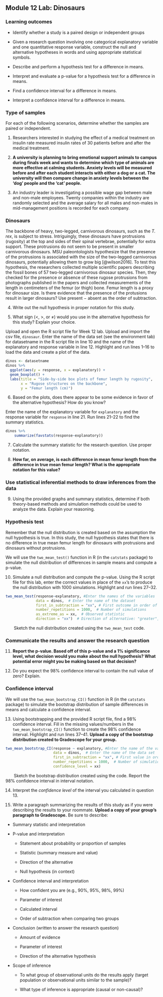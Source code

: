 ## Module 12 Lab: Dinosaurs

\setstretch{1}


### Learning outcomes

* Identify whether a study is a paired design or independent groups

* Given a research question involving one categorical explanatory variable and one quantitative response variable, construct the null and alternative hypotheses
  in words and using appropriate statistical symbols.

* Describe and perform a hypothesis test for a difference in means.

* Interpret and evaluate a p-value for a hypothesis test for a difference in means.

* Find a confidence interval for a difference in means.

* Interpret a confidence interval for a difference in means.

### Type of samples

For each of the following scenarios, determine whether the samples are paired or independent.

1. Researchers interested in studying the effect of a medical treatment on insulin rate measured insulin rates of 30 patients before and after the medical treatment.
\vspace{0.3in}

2.  **A university is planning to bring emotional support animals to campus during finals week and wants to determine which type of animals are more effective at calming students.  Anxiety levels will be measured before and after each student interacts with either a dog or a cat.  The university will then compare change in anxiety levels between the 'dog' people and the 'cat' people.**
\vspace{0.3in}

3.  An industry leader is investigating a possible wage gap between male and non-male employees.  Twenty companies within the industry are randomly selected and the average salary for all males and non-males in mid-management positions is recorded for each company.
\vspace{0.3in}

### Dinosaurs

The backbone of heavy, two-legged, carnivorous dinosaurs, such as the *T. rex*, is subject to stress. Intriguingly, these dinosaurs have protrusions (rugosity) at the top and sides of their spinal vertebrae, potentially for extra support. These protrusions do not seem to be present in smaller carnivorous dinosaurs. MSU paleontologists hypothesize that the presence of the protrusions is associated with the size of the two-legged carnivorous dinosaurs, potentially allowing them to grow big [@wilson2016]. To test this hypothesis, the researchers collected multiple scientific papers describing the fossil bones of 57 two-legged carnivorous dinosaur species. Then, they checked for the presence or absence of these rugose protrusions from photographs published in the papers and collected measurements of the length in centimeters of the femur (or thigh) bone. Femur length is a proxy for dinosaur size. Is there evidence that the presence of the protusions result in larger dinosaurs?  Use present $-$ absent as the order of subtraction.

\newpage

4.  Write out the null hypothesis in proper notation for this study.  

\vspace{0.6in}

5.  What sign ($<$, $>$, or $\neq$) would you use in the alternative hypothesis for this study?  Explain your choice.

\vspace{0.4in}

Upload and open the R script file for Week 12 lab. Upload and import the csv file, `dinosaur`. Enter the name of the data set (see the environment tab) for datasetname in the R script file in line 10 and the name of the explanatory and response variable in line 12. Highlight and run lines 1--16 to load the data and create a plot of the data. 
```r
dinos <- datasetname
dinos %>%
  ggplot(aes(y = response, x = explanatory)) +
  geom_boxplot() +
  labs(title = "Side-by-side box plots of femur length by rugosity",
       x = "Rugose structures on the backbone",
       y = "Femur length (cm)")
```

6. Based on the plots, does there appear to be some evidence in favor of the alternative hypothesis?  How do you know?
\vspace{0.4in}

Enter the name of the explanatory variable for `explanatory` and the response variable for `response` in line 21.  Run lines 21--22 to find the summary statistics.

```r
dinos %>% 
    summarize(favstats(response~explanatory))
```


7.  Calculate the summary statistic for the research question. Use proper notation.
\vspace{0.3in}

8. **How far, on average, is each difference in mean femur length from the difference in true mean femur length?  What is the appropriate notation for this value?**

\vspace{0.4in}

### Use statistical inferential methods to draw inferences from the data {-}

9.  Using the provided graphs and summary statistics, determine if both theory-based methods and simulation methods could be used to analyze the data.  Explain your reasoning.

\vspace{0.8in}

### Hypothesis test {-}

Remember that the null distribution is created based on the assumption the null hypothesis is true.  In this study, the null hypothesis states that there is no difference in true mean femur length for dinosaurs with protrusions and dinosaurs without protrusions.

We will use the `two_mean_test()` function in R (in the `catstats` package) to simulate the null distribution of differences in sample means and compute a p-value. 

10.  Simulate a null distribution and compute the p-value. Using the R script file for this lab, enter the correct values in place of the `xx`'s to produce the null distribution with 1000 simulations.  Highlight and run lines 27--32.  

```r
two_mean_test(response~explanatory, #Enter the names of the variables
              data = dinos,  # Enter the name of the dataset
              first_in_subtraction = "xx", # First outcome in order of subtraction
              number_repetitions = 1000,  # Number of simulations
              as_extreme_as = xx,  # Observed statistic
              direction = "xx")  # Direction of alternative: "greater", "less", or "two-sided"
```
|        Sketch the null distribution created using the `two_mean_test` code.

\vspace{1.5in}

### Communicate the results and answer the research question {-}

11.  **Report the p-value. Based off of this p-value and a 1% significance level, what decision would you make about the null hypothesis?  What potential error might you be making based on that decision?**

\vspace{0.5in}

12. Do you expect the 98\% confidence interval to contain the null value of zero?  Explain.

\vspace{0.8in}

### Confidence interval {-}

We will use the `two_mean_bootstrap_CI()` function in R (in the `catstats` package) to simulate the bootstrap distribution of sample differences in means and calculate a confidence interval. 

13. Using bootstrapping and the provided R script file, find a 98\% confidence interval. Fill in the missing values/numbers in the `two_mean_bootstrap_CI()` function to create the 98\% confidence interval.  Highlight and run lines 37--41. **Upload a copy of the bootstrap distribution created to Gradescope for your group.** 

```r
two_mean_bootstrap_CI(response ~ explanatory, #Enter the name of the variables
                      data = dinos,  # Enter the name of the data set
                      first_in_subtraction = "xx", # First value in order of subtraction
                      number_repetitions = 1000,  # Number of simulations
                      confidence_level = xx)
```

|        Sketch the bootstrap distribution created using the code.  Report the 98\% confidence interval in interval notation.

\vspace{1.5in}

14. Interpret the *confidence level* of the interval you calculated in question 13. 

\vspace{0.8in}

15.  Write a paragraph summarizing the results of this study as if you were describing the results to your roommate.  **Upload a copy of your group's paragraph to Gradescope.** Be sure to describe:

* Summary statistic and interpretation

* P-value and interpretation

    * Statement about probability or proportion of samples
    
    * Statistic (summary measure and value)
    
    * Direction of the alternative 
    
    * Null hypothesis (in context) 


* Confidence interval and interpretation

    * How confident you are (e.g., 90%, 95%, 98%, 99%)
    
    * Parameter of interest
    
    * Calculated interval
    
    * Order of subtraction when comparing two groups


* Conclusion (written to answer the research question)

    * Amount of evidence
    
    * Parameter of interest 
    
    * Direction of the alternative hypothesis


* Scope of inference

    * To what group of observational units do the results apply (target population or observational units similar to the sample)?
	
    * What type of inference is appropriate (causal or non-causal)?

\vspace{2.6in}

\newpage